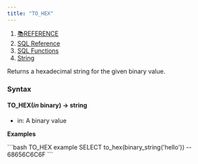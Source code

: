```yaml
---
title: "TO_HEX"
---
```


1. [📚REFERENCE](/reference)
2. [SQL Reference](/reference/sql-reference)
3. [SQL Functions](/reference/sql-reference/all-functions)
4. [String](/reference/sql-reference/all-functions/string)

Returns a hexadecimal string for the given binary value.

### Syntax

#### TO\_HEX(*in* binary) → string

* in: A binary value

**Examples**

<CodeGroup>
  ```bash TO_HEX example
  SELECT to_hex(binary_string('hello'))
  -- 68656C6C6F
  ```
</CodeGroup>
